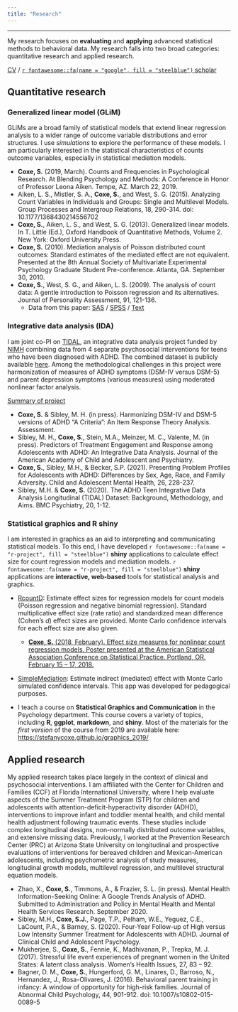 ```yaml
---
title: "Research"
---
```


***

My research focuses on **evaluating** and **applying** advanced statistical methods to behavioral data. My research falls into two broad categories: quantitative research and applied research.

[CV](files/Coxe_CV 100921.pdf) / [`r fontawesome::fa(name = "google", fill = "steelblue")` scholar](https://scholar.google.com/citations?user=fZEA0AkAAAAJ)

## Quantitative research

### **Generalized linear model (GLiM)** 

GLiMs are a broad family of statistical models that extend linear regression analysis to a wider range of outcome variable distributions and error structures. I use *simulations* to explore the performance of these models. I am particularly interested in the statistical characteristics of counts outcome variables, especially in statistical mediation models.

- **Coxe, S.** (2019, March). Counts and Frequencies in Psychological Research. At Blending Psychology and Methods: A Conference in Honor of Professor Leona Aiken. Tempe, AZ. March 22, 2019.
- Aiken, L. S., Mistler, S. A., **Coxe, S.**, and West, S. G. (2015). Analyzing Count Variables in Individuals and Groups: Single and Multilevel Models. Group Processes and Intergroup Relations, 18, 290-314. doi: 10.1177/1368430214556702 
- **Coxe, S.**, Aiken, L. S., and West, S. G. (2013). Generalized linear models. In T. Little (Ed.), Oxford Handbook of Quantitative Methods, Volume 2. New York: Oxford University Press. 
- **Coxe, S.** (2010). Mediation analysis of Poisson distributed count outcomes: Standard estimates of the mediated effect are not equivalent. Presented at the 8th Annual Society of Multivariate Experimental Psychology Graduate Student Pre-conference. Atlanta, GA. September 30, 2010.
- **Coxe, S.**, West, S. G., and Aiken, L. S. (2009). The analysis of count data: A gentle introduction to Poisson regression and its alternatives. Journal of Personality Assessment, 91, 121-136. 
  - Data from this paper: [SAS](files/jpapoisson.sas7bdat) / [SPSS](files/jpapoisson.sav) / [Text](files/jpapoisson.txt)

### **Integrative data analysis (IDA)** 

I am joint co-PI on [TIDAL](https://doi.org/10.1186/s12888-020-02734-6), an integrative data analysis project funded by [NIMH](https://reporter.nih.gov/project-details/9509965) combining data from 4 separate psychosocial interventions for teens who have been diagnosed with ADHD. The combined dataset is publicly available [here](https://nda.nih.gov/data_structure.html?short_name=tidal01). Among the methodological challenges in this project were harmonization of measures of ADHD symptoms (DSM-IV versus DSM-5) and parent depression symptoms (various measures) using moderated nonlinear factor analysis.

[Summary of project](files/Coxe_Stats_040822.html)

- **Coxe, S.** & Sibley, M. H. (in press). Harmonizing DSM-IV and DSM-5 versions of ADHD "A Criteria": An Item Response Theory Analysis. Assessment.
- Sibley, M. H., **Coxe, S.**, Stein, M.A., Meinzer, M. C., Valente, M. (in press). Predictors of Treatment Engagement and Response among Adolescents with ADHD: An Integrative Data Analysis. Journal of the American Academy of Child and Adolescent and Psychiatry.
- **Coxe, S.**, Sibley, M.H., & Becker, S.P. (2021). Presenting Problem Profiles for Adolescents with ADHD: Differences by Sex, Age, Race, and Family Adversity. Child and Adolescent Mental Health, 26, 228-237. 
- Sibley, M.H. & **Coxe, S.** (2020). The ADHD Teen Integrative Data Analysis Longitudinal (TIDAL) Dataset: Background, Methodology, and Aims. BMC Psychiatry, 20, 1-12. 

### **Statistical graphics and R shiny** 

I am interested in graphics as an aid to interpreting and communicating statistical models. To this end, I have developed `r fontawesome::fa(name = "r-project", fill = "steelblue")` **shiny** applications to calculate effect size for count regression models and mediation models. `r fontawesome::fa(name = "r-project", fill = "steelblue")` **shiny** applications are **interactive, web-based** tools for statistical analysis and graphics.

- [RcountD](https://stefany.shinyapps.io/RcountD/): Estimate effect sizes for regression models for count models (Poisson regression and negative binomial regression). Standard multiplicative effect size (rate ratio) and standardized mean difference (Cohen's *d*) effect sizes are provided. Monte Carlo confidence intervals for each effect size are also given. 
  - [**Coxe, S.** (2018, February). Effect size measures for nonlinear count regression models. Poster presented at the American Statistical Association Conference on Statistical Practice. Portland, OR. February 15 – 17, 2018.](files/Coxe ASA CSP 020618.pdf)

- [SimpleMediation](https://stefany.shinyapps.io/SimpleMediation/): Estimate indirect (mediated) effect with Monte Carlo simulated confidence intervals. This app was developed for pedagogical purposes.

- I teach a course on **Statistical Graphics and Communication** in the Psychology department. This course covers a variety of topics, including **R**, **ggplot**, **markdown**, and **shiny**. Most of the materials for the *first version* of the course from 2019 are available here: [https://stefanycoxe.github.io/graphics_2019/](https://stefanycoxe.github.io/graphics_2019/)

## Applied research 

My applied research takes place largely in the context of clinical and psychosocial interventions. I am affiliated with the Center for Children and Families (CCF) at Florida International University, where I help evaluate aspects of the Summer Treatment Program (STP) for children and adolescents with attention-deficit-hyperactivity disorder (ADHD), interventions to improve infant and toddler mental health, and child mental health adjustment following traumatic events. These studies include complex longitudinal designs, non-normally distributed outcome variables, and extensive missing data. Previously, I worked at the Prevention Research Center (PRC) at Arizona State University on longitudinal and prospective evaluations of interventions for bereaved children and Mexican-American adolescents, including psychometric analysis of study measures, longitudinal growth models, multilevel regression, and multilevel structural equation models. 

- Zhao, X., **Coxe, S.**, Timmons, A., & Frazier, S. L. (in press). Mental Health Information-Seeking Online: A Google Trends Analysis of ADHD. Submitted to Administration and Policy in Mental Health and Mental Health Services Research. September 2020.
- Sibley, M.H., **Coxe, S.J.**, Page, T.P., Pelham, W.E., Yeguez, C.E., LaCount, P.A., & Barney, S. (2020). Four-Year Follow-up of High versus Low Intensity Summer Treatment for Adolescents with ADHD. Journal of Clinical Child and Adolescent Psychology. 
- Mukherjee, S., **Coxe, S.**, Fennie, K., Madhivanan, P., Trepka, M. J. (2017). Stressful life event experiences of pregnant women in the United States: A latent class analysis. Women’s Health Issues, 27, 83 – 92. 
- Bagner, D. M., **Coxe, S.**, Hungerford, G. M., Linares, D., Barroso, N., Hernandez, J., Rosa-Olivares, J. (2016). Behavioral parent training in infancy: A window of opportunity for high-risk families. Journal of Abnormal Child Psychology, 44, 901-912. doi: 10.1007/s10802-015-0089-5 
